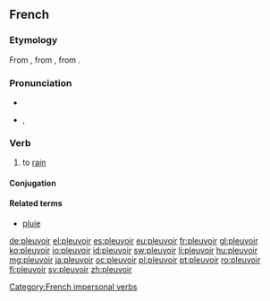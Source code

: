 ==French==

===Etymology===
From {{etyl|fro|fr}} {{term|pluveir|lang=fro}}, from {{etyl|VL.|fr}} {{recons|plovere|lang=la}}, from {{etyl|la|fr}} {{term|pluit|pluit, pluere|lang=la}}.

===Pronunciation===
* {{audio|Fr-pleuvoir.ogg|audio}}
* {{IPA|/plø.vwaʁ/|lang=fr}}, {{X-SAMPA|/pl2.vwaR/}}

===Verb===
{{fr-verb|type=impersonal}}

# to [[rain]]

====Conjugation====
{{fr-conj-pleuvoir}}

====Related terms====
* [[pluie]]

[[Category:French impersonal verbs]]

[[de:pleuvoir]]
[[el:pleuvoir]]
[[es:pleuvoir]]
[[eu:pleuvoir]]
[[fr:pleuvoir]]
[[gl:pleuvoir]]
[[ko:pleuvoir]]
[[io:pleuvoir]]
[[id:pleuvoir]]
[[sw:pleuvoir]]
[[li:pleuvoir]]
[[hu:pleuvoir]]
[[mg:pleuvoir]]
[[ja:pleuvoir]]
[[oc:pleuvoir]]
[[pl:pleuvoir]]
[[pt:pleuvoir]]
[[ro:pleuvoir]]
[[fi:pleuvoir]]
[[sv:pleuvoir]]
[[zh:pleuvoir]]